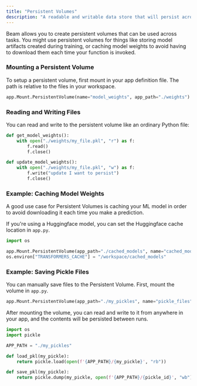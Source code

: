 ```yaml
---
title: "Persistent Volumes"
description: "A readable and writable data store that will persist across tasks"
---
```


Beam allows you to create persistent volumes that can be used across tasks. You might use persistent volumes for things like storing model artifacts created during training, or caching model weights to avoid having to download them each time your function is invoked.

### Mounting a Persistent Volume

To setup a persistent volume, first mount in your app definition file. The path is relative to the files in your workspace.

```python app.py
app.Mount.PersistentVolume(name="model_weights", app_path="./weights")
```

### Reading and Writing Files

You can read and write to the persistent volume like an ordinary Python file:

```python run.py
def get_model_weights():
    with open("./weights/my_file.pkl", "r") as f:
        f.read()
        f.close()

def update_model_weights():
    with open("./weights/my_file.pkl", "w") as f:
        f.write("update I want to persist")
        f.close()
```

### Example: Caching Model Weights

A good use case for Persistent Volumes is caching your ML model in order to avoid downloading it each time you make a prediction.

If you're using a Huggingface model, you can set the Huggingface cache location in `app.py`.

```python app.py
import os

app.Mount.PersistentVolume(app_path="./cached_models", name="cached_model")
os.environ["TRANSFORMERS_CACHE"] = "/workspace/cached_models"
```

### Example: Saving Pickle Files

You can manually save files to the Persistent Volume. First, mount the volume in `app.py`.

```python app.py
app.Mount.PersistentVolume(app_path="./my_pickles", name="pickle_files")
```

After mounting the volume, you can read and write to it from anywhere in your app, and the contents will be persisted between runs.

```python run.py
import os
import pickle

APP_PATH = "./my_pickles"

def load_pkl(my_pickle):
    return pickle.load(open(f'{APP_PATH}/{my_pickle}', "rb"))

def save_pkl(my_pickle):
    return pickle.dump(my_pickle, open(f'{APP_PATH}/{pickle_id}', "wb"))
```
